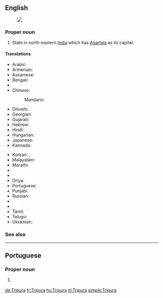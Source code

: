 ==English==
{{wikipedia}}
[[Image:Tripura in India (disputed hatched).svg|thumb|]]

===Proper noun===
{{en-proper noun}}

# State in north-eastern [[India]] which has [[Agartala]] as its capital.

====Translations====
{{trans-top|state}}
* Arabic: {{t|ar|ترايبورا|f|tr=tribūra}}
* Armenian: {{t|hy|Տրիպուրա|tr=Tripura}}
* Assamese: {{t|as|ত্ৰিপুৰা|sc=Beng|tr=traipurā}}
* Bengali: {{t|bn|ত্রিপুরা|sc=Beng|tr=tripurā}}
* {{trreq|hne}}
* Chinese:
*: Mandarin: {{t|cmn|特里普拉邦|tr=Tèlǐpǔlā-bāng|sc=Hani}}
* Dhivehi: {{t|dv|ތުރިޕޫރާ|sc=Thaa|tr=turipūrā}}
* Georgian: {{t|ka|ტრიპურა|sc=Geor}}
* Gujarati: {{t|gu|ત્રિપુરા|sc=Gujr|tr=tripurā}}
* Hebrew: {{t|he|טריפורה}}
* Hindi: {{t+|hi|त्रिपुरा|tr=tripurā}}
* Hungarian: {{t+|hu|Tripura}}
* Japanese: {{t|ja|トリプラ|tr=Toripura}}
* Kannada: {{t+|kn|ತ್ರಿಪುರ|sc=Knda|tr=tripura}}
{{trans-mid}}
* Korean: {{t|ko|트리푸라 주|sc=Kore|tr=teuripura ju}}, {{t|ko|트리푸라|sc=Kore|tr=teuripura}}
* Malayalam: {{t+|ml|ത്രിപുര|sc=Mlym|tr=tripura}}
* Marathi: {{t|mr|त्रिपुरा|sc=Deva|tr=tripurā}}
* {{trreq|lus}}
* {{trreq|ne}}
* Oriya: {{t|or|ତ୍ରିପୁରା|sc=Orya|tr=tripurā}}
* Portuguese: {{t|pt|Tripura}}
* Punjabi: {{t|pa|ਤ੍ਰਿਪੁਰਾ|sc=Guru|tr=tripurā}}
* Russian: {{t|ru|Трипура|f|tr=Tripúra}}
* {{trreq|sat}}
* {{trreq|sip}}
* Tamil: {{t+|ta|திரிபுரா|sc=Taml|tr=tiripurā}}
* Telugu: {{t+|te|త్రిపుర|tr=tripura}}
* Ukrainian: {{t|uk|Тріпура|sc=Cyrl}}
{{trans-bottom}}

===See also===
{{list:states of India/en}}

----

==Portuguese==

===Proper noun===
{{pt-proper noun}}

# {{l/en|Tripura}} {{gloss|state}}

[[de:Tripura]]
[[fr:Tripura]]
[[hu:Tripura]]
[[nl:Tripura]]
[[simple:Tripura]]